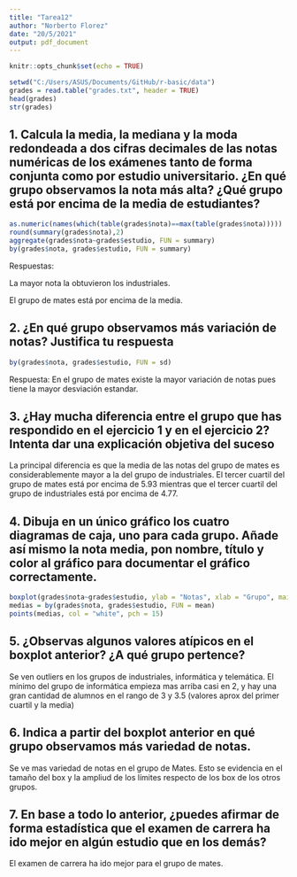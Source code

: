 ```yaml
---
title: "Tarea12"
author: "Norberto Florez"
date: "20/5/2021"
output: pdf_document
---
```


```r
knitr::opts_chunk$set(echo = TRUE)
```

```r
setwd("C:/Users/ASUS/Documents/GitHub/r-basic/data")
grades = read.table("grades.txt", header = TRUE)
head(grades)
str(grades)
```

## 1. Calcula la media, la mediana y la moda redondeada a dos cifras decimales de las notas numéricas de los exámenes tanto de forma conjunta como por estudio universitario. ¿En qué grupo observamos la nota más alta? ¿Qué grupo está por encima de la media de estudiantes?

```r
as.numeric(names(which(table(grades$nota)==max(table(grades$nota)))))
round(summary(grades$nota),2)
aggregate(grades$nota~grades$estudio, FUN = summary)
by(grades$nota, grades$estudio, FUN = summary)
```

Respuestas:

La mayor nota la obtuvieron los industriales.

El grupo de mates está por encima de la media.

## 2. ¿En qué grupo observamos más variación de notas? Justifica tu respuesta

```r
by(grades$nota, grades$estudio, FUN = sd)
```

Respuesta: En el grupo de mates existe la mayor variación de notas pues tiene la mayor desviación estandar.

## 3. ¿Hay mucha diferencia entre el grupo que has respondido en el ejercicio 1 y en el ejercicio 2? Intenta dar una explicación objetiva del suceso

La principal diferencia es que la media de las notas del grupo de mates es considerablemente mayor a la del grupo de industriales. El tercer cuartil del grupo de mates está por encima de 5.93 mientras que el tercer cuartil del grupo de industriales está por encima de 4.77.

## 4. Dibuja en un único gráfico los cuatro diagramas de caja, uno para cada grupo. Añade así mismo la nota media, pon nombre, título y color al gráfico para documentar el gráfico correctamente.

```r
boxplot(grades$nota~grades$estudio, ylab = "Notas", xlab = "Grupo", main = "Gráfico de cajas de notas de estudiantes según grupos de estudio", col = c("green", "yellow", "blue", "purple"))
medias = by(grades$nota, grades$estudio, FUN = mean)
points(medias, col = "white", pch = 15)
```

## 5. ¿Observas algunos valores atípicos en el boxplot anterior? ¿A qué grupo pertence?

Se ven outliers en los grupos de industriales, informática y telemática. El mínimo del grupo de informática empieza mas arriba casi en 2, y hay una gran cantidad de alumnos en el rango de 3 y 3.5 (valores aprox del primer cuartil y la media)

## 6. Indica a partir del boxplot anterior en qué grupo observamos más variedad de notas.

Se ve mas variedad de notas en el grupo de Mates. Esto se evidencia en el tamaño del box y la ampliud de los límites respecto de los box de los otros grupos.

## 7. En base a todo lo anterior, ¿puedes afirmar de forma estadística que el examen de carrera ha ido mejor en algún estudio que en los demás?

El examen de carrera ha ido mejor para el grupo de mates.



